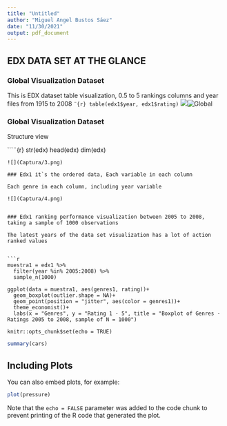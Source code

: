 ```yaml
---
title: "Untitled"
author: "Miguel Angel Bustos Sáez"
date: "11/30/2021"
output: pdf_document
---
```

## **EDX DATA SET AT THE GLANCE**

### Global Visualization Dataset

This is EDX dataset table visualization, 0.5 to 5 rankings columns and year files from 1915 to 2008
```¨{r}
table(edx1$year, edx1$rating)
```
![](Captura/1.png)![Global](Captura/2.png)

### Global Visualization Dataset

Structure view

```¨{r}
str(edx)
head(edx)
dim(edx)

```
![](Captura/3.png)

### Edx1 it`s the ordered data, Each variable in each column

Each genre in each column, including year variable 

![](Captura/4.png)


### Edx1 ranking performance visualization between 2005 to 2008, taking a sample of 1000 observations

The latest years of the data set visualization has a lot of action ranked values


```r
muestra1 = edx1 %>% 
  filter(year %in% 2005:2008) %>%
  sample_n(1000)

ggplot(data = muestra1, aes(genres1, rating))+
  geom_boxplot(outlier.shape = NA)+
  geom_point(position = "jitter", aes(color = genres1))+
  theme_economist()+
  labs(x = "Genres", y = "Rating 1 - 5", title = "Boxplot of Genres - Ratings 2005 to 2008, sample of N = 1000")

knitr::opts_chunk$set(echo = TRUE)
```



```r
summary(cars)
```

## Including Plots

You can also embed plots, for example:

```r
plot(pressure)
```

Note that the `echo = FALSE` parameter was added to the code chunk to prevent printing of the R code that generated the plot.
